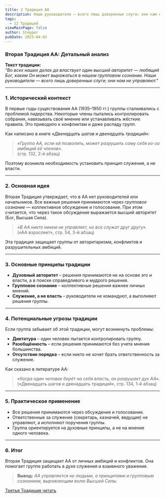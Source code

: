 ```yaml
---
title: 2 Традиция АА
description: Наши руководители — всего лишь доверенные слуги; они нам не управляют.
tags:
  - 12 Традиций
viewMainPage: false
author: Stepper
pubDate: 2025-04-03
---
```

### **Вторая Традиция АА: Детальный анализ**

**Текст традиции:**\
*"Во всех наших делах да властвует один высший авторитет — любящий Бог, каким Он может выражаться в нашем групповом сознании. Наши руководители — всего лишь доверенные слуги; они нам не управляют."*

---

### **1. Исторический контекст**

В первые годы существования АА (1935–1950 гг.) группы сталкивались с проблемой лидерства. Некоторые члены пытались контролировать собрания, навязывать своё мнение или устанавливать жёсткие правила. Это приводило к конфликтам и даже распаду групп.

Как написано в книге *«Двенадцать шагов и двенадцать традиций»*:

> *«Группа АА, если ей позволить, может разрушить саму себя из-за амбиций её членов».*\
> (стр. 132, 2-й абзац)

Поэтому возникла необходимость установить принцип служения, а не власти.

---

### **2. Основная идея**

Вторая Традиция утверждает, что в АА нет руководителей или начальников. Все важные решения принимаются через *групповое сознание* — коллективное обсуждение и голосование. При этом считается, что через такое обсуждение выражается высший авторитет (Бог, Высшая Сила).

> *«В АА никто никем не управляет, но все служат друг другу».*\
> («АА взрослеет», стр. 54, 3-й абзац)

Эта традиция защищает группы от авторитаризма, конфликтов и разрушительных амбиций.

---

### **3. Основные принципы традиции**

* **Духовный авторитет** – решения принимаются не на основе эго и власти, а в поиске справедливого и мудрого решения.
* **Групповое сознание** – коллективные решения важнее личных мнений.
* **Служение, а не власть** – руководители не командуют, а выполняют решения группы.

---

### **4. Потенциальные угрозы традиции**

Если группа забывает об этой традиции, могут возникнуть проблемы:

* **Диктатура** – один человек пытается контролировать группу.
* **Разобщённость** – если решения принимаются без учета мнения большинства.
* **Отсутствие порядка** – если никто не хочет брать ответственность за служение.

Как сказано в литературе АА:

> *«Когда один человек берёт на себя власть, он разрушает дух АА».*\
> («Двенадцать шагов и двенадцать традиций», стр. 134, 1-й абзац)

---

### **5. Практическое применение**

* Все решения принимаются через обсуждение и голосование.
* Ответственные за служение (секретарь, казначей, ведущие) не управляют, а исполняют поручения группы.
* Группа ориентируется на духовные принципы, а не на мнение одного человека.

---

### **6. Итог**

Вторая Традиция защищает АА от личных амбиций и конфликтов. Она помогает группе работать в духе служения и взаимного уважения.

> **Вывод:** *АА управляется не людьми, а принципами и групповым сознанием, выражающим волю Высшей Силы.*

[Третья Традиция читать](/archive/tretya-tradicziya-aa/)&#x20;
